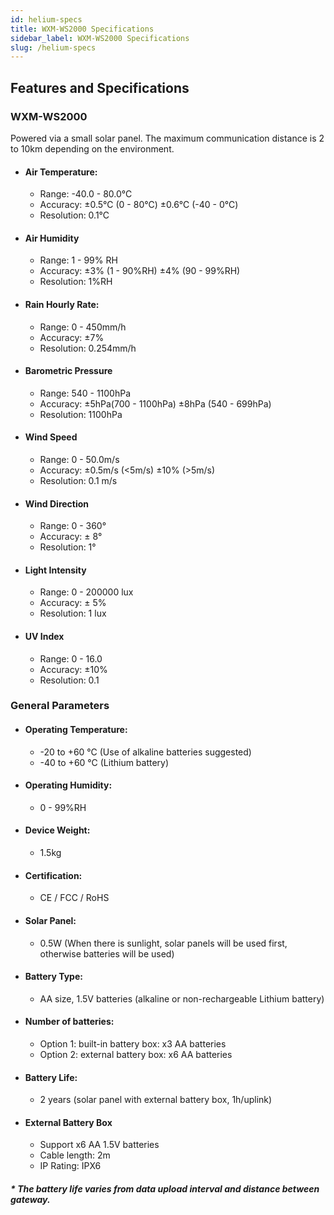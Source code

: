 ```yaml
---
id: helium-specs
title: WXM-WS2000 Specifications
sidebar_label: WXM-WS2000 Specifications
slug: /helium-specs
---
```



## Features and Specifications

### WXM-WS2000

Powered via a small solar panel.
The maximum communication distance is 2 to 10km depending on the environment.

- #### Air Temperature:

    - Range: -40.0 - 80.0°C
    - Accuracy: ±0.5℃ (0 - 80℃) ±0.6℃ (-40 - 0℃)
    - Resolution: 0.1°C 

- #### Air Humidity

    - Range: 1 - 99% RH
    - Accuracy: ±3% (1 - 90%RH) ±4% (90 - 99%RH)
    - Resolution: 1%RH

- #### Rain Hourly Rate:

    - Range: 0 - 450mm/h
    - Accuracy: ±7%
    - Resolution: 0.254mm/h

- #### Barometric Pressure

    - Range: 540 - 1100hPa
    - Accuracy: ±5hPa(700 - 1100hPa) ±8hPa (540 - 699hPa)
    - Resolution: 1100hPa

- #### Wind Speed 

    - Range: 0 - 50.0m/s
    - Accuracy: ±0.5m/s (<5m/s) ±10% (>5m/s)
    - Resolution: 0.1 m/s

- #### Wind Direction

    - Range: 0 - 360°
    - Accuracy: ± 8°
    - Resolution: 1°

- #### Light Intensity

    - Range: 0 - 200000 lux
    - Accuracy: ± 5%
    - Resolution: 1 lux

- #### UV Index

    - Range: 0 - 16.0
    - Accuracy: ±10%
    - Resolution: 0.1

### General Parameters

- #### Operating Temperature: 
    - -20 to +60 °C (Use of alkaline batteries suggested) 
    - -40 to +60 °C (Lithium battery)

- #### Operating Humidity:

    - 0 - 99%RH

- #### Device Weight:

    - 1.5kg

- #### Certification:

    - CE / FCC / RoHS

- #### Solar Panel:

    -  0.5W (When there is sunlight, solar panels will be used first, otherwise batteries will be used)

- #### Battery Type:

    - AA size, 1.5V batteries (alkaline or non-rechargeable Lithium battery)

- #### Number of batteries:

    - Option 1: built-in battery box: x3 AA batteries 
    - Option 2: external battery box: x6 AA batteries

- #### Battery Life:

    - 2 years (solar panel with external battery box, 1h/uplink)

- #### External Battery Box

    - Support x6 AA 1.5V batteries
    - Cable length: 2m
    - IP Rating: IPX6


##### * The battery life varies from data upload interval and distance between gateway.














